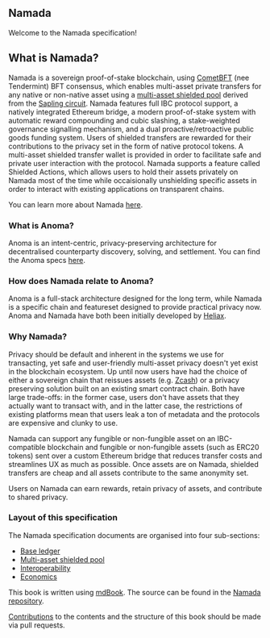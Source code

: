 ## Namada

Welcome to the Namada specification!

## What is Namada?

Namada is a sovereign proof-of-stake blockchain, using [CometBFT](https://cometbft.com/) (nee Tendermint) BFT consensus,
which enables multi-asset private transfers for any native or non-native asset
using a [multi-asset shielded pool](https://research.metastate.dev/multi-asset_shielded_pool/) derived from the [Sapling circuit](https://z.cash/upgrade/sapling/).
Namada features full IBC protocol support, a natively integrated Ethereum bridge, a modern proof-of-stake system with automatic reward compounding and cubic slashing,
a stake-weighted governance signalling mechanism, and a dual proactive/retroactive public goods funding system.
Users of shielded transfers are rewarded for their contributions to the privacy set in the form of native protocol tokens.
A multi-asset shielded transfer wallet is provided in order to facilitate safe and private user interaction with the protocol. Namada supports a feature called Shielded Actions, which allows users to hold their assets privately on Namada most of the time while occaisionally unshielding specific assets in order to interact with existing applications on transparent chains.

You can learn more about Namada [here](https://blog.namada.net/introducing-namada-interchain-asset-agnostic-privacy/).

### What is Anoma?

Anoma is an intent-centric, privacy-preserving architecture for decentralised counterparty discovery, solving, and settlement. You can find the Anoma specs [here](https://specs.anoma.net).

### How does Namada relate to Anoma?

Anoma is a full-stack architecture designed for the long term, while Namada is a specific chain and featureset designed to provide practical privacy now. Anoma and Namada have both been initially developed by [Heliax](https://heliax.dev).

### Why Namada?

Privacy should be default and inherent in the systems we use for transacting, yet safe and user-friendly multi-asset privacy doesn't yet exist in the blockchain ecosystem.
Up until now users have had the choice of either a sovereign chain that reissues assets (e.g. [Zcash](https://z.cash/))
or a privacy preserving solution built on an existing smart contract chain. Both have large trade-offs: in the former case, users don't have
assets that they actually want to transact with, and in the latter case, the restrictions
of existing platforms mean that users leak a ton of metadata
and the protocols are expensive and clunky to use.

Namada can support any fungible or non-fungible asset on an IBC-compatible blockchain
and fungible or non-fungible assets (such as ERC20 tokens) sent over a custom Ethereum bridge that
reduces transfer costs and streamlines UX as much as possible. Once assets are on Namada,
shielded transfers are cheap and all assets contribute to the same anonymity set.

Users on Namada can earn rewards, retain privacy of assets, and contribute to shared privacy.

### Layout of this specification

The Namada specification documents are organised into four sub-sections:

- [Base ledger](./base-ledger.md)
- [Multi-asset shielded pool](./masp.md)
- [Interoperability](./interoperability.md)
- [Economics](./economics.md)

This book is written using [mdBook](https://rust-lang.github.io/mdBook/). The source can be found in the [Namada repository](https://github.com/anoma/namada/tree/main/documentation/specs).

[Contributions](https://github.com/anoma/namada/blob/main/CONTRIBUTING.md) to the contents and the structure of this book should be made via pull requests.
